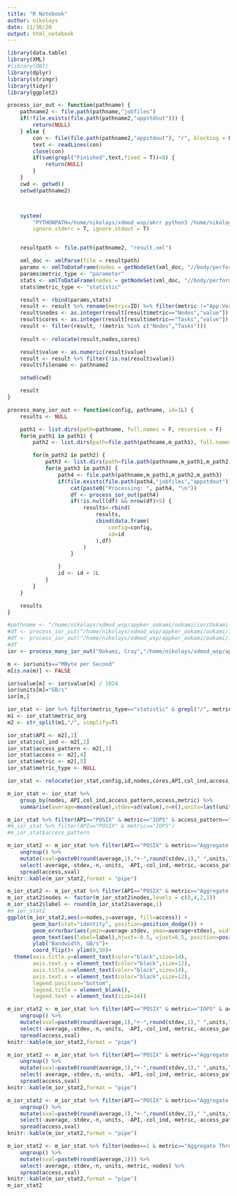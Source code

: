 ```yaml
---
title: "R Notebook"
author: nikolays
date: 11/30/20
output: html_notebook
---
```



```r
library(data.table)
library(XML)
#library(DBI)
library(dplyr)
library(stringr)
library(tidyr)
library(ggplot2)
```


```r
process_ior_out <- function(pathname) {
    pathname2 <- file.path(pathname,"jobfiles")
    if(!file.exists(file.path(pathname2,"appstdout"))) {
        return(NULL)
    } else {
        con <- file(file.path(pathname2,"appstdout"), "r", blocking = FALSE)
        text <- readLines(con)
        close(con)
        if(sum(grepl("Finished",text,fixed = T))<8) {
            return(NULL)
        }
    }
    cwd <- getwd()
    setwd(pathname2)



    system(
        "PYTHONPATH=/home/nikolays/xdmod_wsp/akrr python3 /home/nikolays/xdmod_wsp/akrr/akrr/parsers/ior_detailed_parser.py ./ ./result.xml",
        ignore.stderr = T, ignore.stdout = T)


    resultpath <- file.path(pathname2, "result.xml")

    xml_doc <- xmlParse(file = resultpath)
    params <- xmlToDataFrame(nodes = getNodeSet(xml_doc, "//body/performance/benchmark/parameters/parameter"))
    params$metric_type <- "parameter"
    stats <- xmlToDataFrame(nodes = getNodeSet(xml_doc, "//body/performance/benchmark/statistics/statistic"))
    stats$metric_type <- "statistic"

    result <- rbind(params,stats)
    result <- result %>% rename(metric=ID) %>% filter(metric !="App:Version")
    result$nodes <- as.integer(result[result$metric=="Nodes","value"])
    result$cores <- as.integer(result[result$metric=="Tasks","value"])
    result <- filter(result, !(metric %in% c("Nodes","Tasks")))
    
    result <- relocate(result,nodes,cores)

    result$value <- as.numeric(result$value)
    result <- result %>% filter(!is.na(result$value))
    result$filename <- pathname2

    setwd(cwd)

    result
}

process_many_ior_out <- function(config, pathname, id=1L) {
    results <- NULL

    path1 <- list.dirs(path=pathname, full.names = F, recursive = F)
    for(m_path1 in path1) {
        path2 <- list.dirs(path=file.path(pathname,m_path1), full.names = F, recursive = F)

        for(m_path2 in path2) {
            path3 <- list.dirs(path=file.path(pathname,m_path1,m_path2), full.names = F, recursive = F)
            for(m_path3 in path3) {
                path4 <- file.path(pathname,m_path1,m_path2,m_path3)
                if(file.exists(file.path(path4,"jobfiles","appstdout"))) {
                    cat(paste0("Processing: ", path4, "\n"))
                    df <- process_ior_out(path4)
                    if(!is.null(df) && nrow(df)>5) {
                        results<-rbind(
                            results,
                            cbind(data.frame(
                                config=config,
                                id=id
                            ),df)
                        )
                    }

                }
                id <- id + 1L
            }
        }
    }

    results
}
```

```r
#pathname <- "/home/nikolays/xdmod_wsp/appker_ookami/ookami/ior/Ookami-Cray/ior/2020/12/2020.12.02.04.08.23.105788"
#df <- process_ior_out("/home/nikolays/xdmod_wsp/appker_ookami/ookami/ior/Ookami-Cray/ior/2020/12/2020.12.02.04.08.23.105788")
#df <- process_ior_out("/home/nikolays/xdmod_wsp/appker_ookami/ookami/ior/Ookami-Cray/ior/2020/12/2020.12.02.13.16.13.361534")
#df
ior <- process_many_ior_out("Ookami, Cray","/home/nikolays/xdmod_wsp/appker_ookami/ookami/ior/Ookami-Cray/ior")

m <- ior$units=="MByte per Second"
m[is.na(m)] <- FALSE

ior$value[m] <- ior$value[m] / 1024
ior$units[m]="GB/s"
ior[m,]

```

```r
ior_stat <- ior %>% filter(metric_type=="statistic" & grepl("/", metric)) %>% rename(metric_org=metric)
m1 <- ior_stat$metric_org
m2 <- str_split(m1,"/", simplify=T)

ior_stat$API <- m2[,1]
ior_stat$col_ind <- m2[,2]
ior_stat$access_pattern <- m2[,3]
ior_stat$access <- m2[,4]
ior_stat$metric <- m2[,5]
ior_stat$metric_type <- NULL

ior_stat <- relocate(ior_stat,config,id,nodes,cores,API,col_ind,access_pattern,access,metric,value,units)

m_ior_stat <- ior_stat %>%
    group_by(nodes, API,col_ind,access_pattern,access,metric) %>% 
    summarise(average=mean(value),stdev=sd(value),n=n(),units=last(units))

```





```r
m_ior_stat %>% filter(API=="POSIX" & metric=="IOPS" & access_pattern=="N-to-N")
#m_ior_stat %>% filter(API=="POSIX" & metric=="IOPS")
#m_ior_stat$access_pattern
```

```r
m_ior_stat2 <- m_ior_stat %>% filter(API=="POSIX" & metric=="Aggregate Throughput" & access_pattern=="N-to-N") %>%
    ungroup() %>%
    mutate(sval=paste0(round(average,1),"+-",round(stdev,1)," ",units," (n=",n,")")) %>%
    select(-average,-stdev,-n,-units, -API,-col_ind,-metric,-access_pattern) %>%
    spread(access,sval)
knitr::kable(m_ior_stat2,format = "pipe")
```

```r
m_ior_stat2 <- m_ior_stat %>% filter(API=="POSIX" & metric=="Aggregate Throughput" & access_pattern=="N-to-N")
m_ior_stat2$nodes <- factor(m_ior_stat2$nodes,levels = c(8,4,2,1))
m_ior_stat2$label <- round(m_ior_stat2$average,1)
#m_ior_stat2
ggplot(m_ior_stat2,aes(x=nodes,y=average, fill=access)) +
        geom_bar(stat="identity", position=position_dodge()) +
        geom_errorbar(aes(ymin=average-stdev, ymax=average+stdev), width=.2, position=position_dodge(width=0.8))+
        geom_text(aes(label=label),hjust=-0.5, vjust=0.5, position=position_dodge(width=0.8),size=5)+
        ylab("Bandwidth, GB/s")+
        coord_flip()+ ylim(0,50)+
  theme(axis.title.y=element_text(color="black",size=14),
        axis.text.y = element_text(color="black",size=12),
        axis.title.x=element_text(color="black",size=14),
        axis.text.x = element_text(color="black",size=12),
        legend.position="bottom",
        legend.title = element_blank(),
        legend.text = element_text(size=14))
```


```r
m_ior_stat2 <- m_ior_stat %>% filter(API=="POSIX" & metric=="IOPS" & access_pattern=="N-to-N") %>%
    ungroup() %>%
    mutate(sval=paste0(round(average,1),"+-",round(stdev,1)," ",units," (n=",n,")")) %>%
    select(-average,-stdev,-n,-units, -API,-col_ind,-metric,-access_pattern) %>%
    spread(access,sval)
knitr::kable(m_ior_stat2,format = "pipe")
```


```r
m_ior_stat2 <- m_ior_stat %>% filter(API=="POSIX" & metric=="Aggregate Throughput" & access_pattern=="N-to-1") %>%
    ungroup() %>%
    mutate(sval=paste0(round(average,1),"+-",round(stdev,1)," ",units," (n=",n,")")) %>%
    select(-average,-stdev,-n,-units, -API,-col_ind,-metric,-access_pattern) %>%
    spread(access,sval)
knitr::kable(m_ior_stat2,format = "pipe")
```


```r
m_ior_stat2 <- m_ior_stat %>% filter(API=="POSIX" & metric=="Aggregate Throughput" & access_pattern=="N-to-N") %>%
    ungroup() %>%
    mutate(sval=paste0(round(average,1),"+-",round(stdev,1)," ",units," (n=",n,")")) %>%
    select(-average,-stdev,-n,-units, -API,-col_ind,-metric,-access_pattern) %>%
    spread(access,sval)
knitr::kable(m_ior_stat2,format = "pipe")
```


```r
m_ior_stat2 <- m_ior_stat %>% filter(nodes==1 & metric=="Aggregate Throughput") %>%
    ungroup() %>%
    mutate(sval=paste0(round(average,1))) %>%
    select(-average,-stdev,-n,-units,-metric,-nodes) %>%
    spread(access,sval)
knitr::kable(m_ior_stat2,format = "pipe")
m_ior_stat2
```
